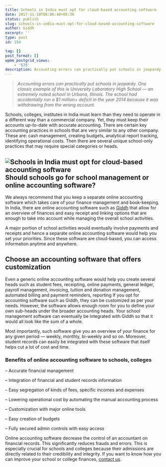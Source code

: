 ```yaml
---
title: Schools in India must opt for cloud-based accounting software
date: 2017-11-10T06:06:40+05:30
status: publish
slug: schools-in-india-must-opt-for-cloud-based-accounting-software
author: Giddh
excerpt: ''
type: post
id: 154

tag: []
post_format: []
wpmm_postgrid_views:
    - '575'
description: Accounting errors can practically put schools in jeopardy. One classic example of this is University Laboratory High School — an extremely
---
```

> *Accounting errors can practically put schools in jeopardy. One classic example of this is University Laboratory High School — an extremely noted school in Urbana, Illinois. The school had accidentally run a $1 million+ deficit in the year 2014 because it was withdrawing from the wrong account.*

Schools, colleges, institutes in India must learn than they need to operate in a different way than a commercial company. Yet, they must keep their accounts up-to-date with accurate accounting. There are certain key accounting practices in schools that are very similar to any other company. These are: cash management, creating budgets, analytical report tracking, identifying operational costs. Then there are several unique school-only practices that may require special categories or heads.

<img class="wp-block-image size-large" src = "https://miro.medium.com/max/2112/1*WfE-2lCjU5VNO7C63XDPVg.jpeg" alt="Schools in India must opt for cloud-based accounting software" />Should schools go for school management or online accounting software?
----------------------------------------------------------------------

We always recommend that you keep a separate online accounting software which takes care of your finance management and book-keeping. In India, there are online accounting software such as [Giddh](https://giddh.com) that allow for an overview of finances and easy receipt and linking options that are enough to take into account while managing the overall school activities.

A major portion of school activities would eventually involve payments and receipts and hence a separate online accounting software would help you set your priorities. Since these software are cloud-based, you can access information anytime and anywhere.

Choose an accounting software that offers customization
-------------------------------------------------------

Even a generic online accounting software would help you create several heads such as student fees, receipting, online payments, general ledger, payroll management, invoicing, tuition and donation management, automated billing and payment reminders, reporting If you opt for accounting software such as Giddh, they can be customized as per your needs. However, the software allows enough room for you to define your own sub-heads under the broader accounting heads. Your school management software can eventually be integrated with Giddh so that it would all look like the sum of a whole.

Most importantly, such software give you an overview of your finance for any given period — weekly, monthly, bi-weekly and so on. Moreover, student records can easily be integrated with these software that itself helps cut a lot of cost and time.

### **Benefits of online accounting software to schools, colleges**

– Accurate financial management

– Integration of financial and student records information

– Easy segregation of kinds of fees, specific incomes and expenses

– Lowering operational cost by automating the manual accounting process

– Customization with major online tools

– Easy creation of budgets

– Fully secured admin controls with easy access

Online accounting software decrease the control of an accountant on financial records. This significantly reduces frauds and errors. This is especially crucial for schools and colleges because their admissions are directly related to their credibility and integrity. If you want to know how you can improve your school or college finances, [contact us](https://giddh.com).